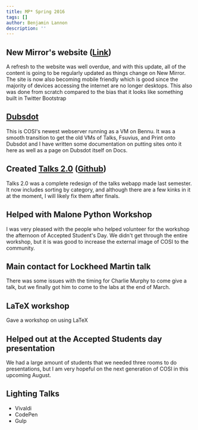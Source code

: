 ```yaml
---
title: MP* Spring 2016
tags: []
author: Benjamin Lannon
description: ''
---
```


## New Mirror's website ([Link](http://mirror.clarkson.edu/))

A refresh to the website was well overdue, and with this update, all of the content is going to be regularly updated as things change on New Mirror. The site is now also becoming mobile friendly which is good since the majority of devices accessing the internet are no longer desktops. This also was done from scratch compared to the bias that it looks like something built in Twitter Bootstrap

## [Dubsdot](https://dubsdot.cslabs.clarkson.edu/)

This is COSI's newest webserver running as a VM on Bennu. It was a smooth transition to get the old VMs of Talks, Fsuvius, and Print onto Dubsdot and I have written some documentation on putting sites onto it here as well as a page on Dubsdot itself on Docs.

## Created [Talks 2.0](http://talks.cosi.clarkson.edu/) ([Github](https://github.com/COSI-Lab/NodeTalks/))

Talks 2.0 was a complete redesign of the talks webapp made last semester. It now includes sorting by category, and although there are a few kinks in it at the moment, I will likely fix them after finals.

## Helped with Malone Python Workshop

I was very pleased with the people who helped volunteer for the workshop the afternoon of Accepted Student's Day. We didn't get through the entire workshop, but it is was good to increase the external image of COSI to the community.

## Main contact for Lockheed Martin talk

There was some issues with the timing for Charlie Murphy to come give a talk, but we finally got him to come to the labs at the end of March.

## LaTeX workshop

Gave a workshop on using LaTeX

## Helped out at the Accepted Students day presentation

We had a large amount of students that we needed three rooms to do presentations, but I am very hopeful on the next generation of COSI in this upcoming August.

## Lighting Talks

- Vivaldi
- CodePen
- Gulp
